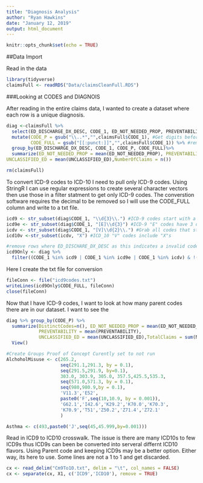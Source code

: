 ```yaml
---
title: "Diagnosis Analysis"
author: "Ryan Hawkins"
date: "January 12, 2019"
output: html_document
---
```


```r
knitr::opts_chunk$set(echo = TRUE)
```

##Data Import

Read in the data

```r
library(tidyverse)
claimsFull <- readRDS("Data/claimsCleanFull.RDS")
```

###Looking at CODES and DIAGNOIS

After reading in the entire claims data, I wanted to create a dataset where each row is a unique diagnosis.

```r
diag <-claimsFull %>% 
  select(ED_DISCHARGE_DX_DESC, CODE_1, ED_NOT_NEEDED_PROP, PREVENTABILITY,UNCLASSIFIED_ED) %>% 
  mutate(CODE_P = gsub("\\..*","",claimsFull$CODE_1), #Get digits before decimal
         CODE_FULL = gsub("[[:punct:]]","",claimsFull$CODE_1)) %>% #remove decimal but keep all digits
  group_by(ED_DISCHARGE_DX_DESC, CODE_1, CODE_P, CODE_FULL)%>%
  summarize(ED_NOT_NEEDED_PROP = mean(ED_NOT_NEEDED_PROP), PREVENTABILITY = mean(PREVENTABILITY), 
UNCLASSIFIED_ED = mean(UNCLASSIFIED_ED),NumberOfClaims = n())

rm(claimsFull)
```

To convert ICD-9 codes to ICD-10 I need to pull only ICD-9 codes.  Using StringR I can use regular expressions to create several character vectors then use those in a filter statment to get only ICD-9 codes.  The converstion software requires the decimal to be removed so I will use the CODE_FULL column and write to a txt file.

```r
icd9 <- str_subset(diag$CODE_1, "\\d{3}\\.") #ICD-9 codes start with a number or a E or a V
icd9e <- str_subset(diag$CODE_1, "[E]\\d{3}") #ICD-9 "E" codes have 3 digits before decimal
icdv <- str_subset(diag$CODE_1, "[V]\\d{2}\\.") #Grab all codes that start with V
icd10v <-str_subset(icdv, "X") #ICD_10 "V" codes include "X"s

#remove rows where ED_DISCHARE_DX_DESC as this indicates a invalid code, usualy missing last digit.
icd9Only <- diag %>% 
  filter((CODE_1 %in% icd9 | CODE_1 %in% icd9e | CODE_1 %in% icdv) & !(CODE_1 %in% icd10v) & !is.na(ED_NOT_NEEDED_PROP))

```

Here I create the txt file for conversion

```r
fileConn <- file("icd9codes.txt")
writeLines(icd9Only$CODE_FULL, fileConn)
close(fileConn)
```


Now that I have ICD-9 codes, I want to look at how many parent codes there are in our dataset.  I want to see the

```r
diag %>% group_by(CODE_P) %>% 
  summarize(DistinctCodes=n(), ED_NOT_NEEDED_PROP = mean(ED_NOT_NEEDED_PROP),
            PREVENTABILITY = mean(PREVENTABILITY), 
            UNCLASSIFIED_ED = mean(UNCLASSIFIED_ED),TotalClaims = sum(NumberOfClaims)) %>%
  View()
```


```r
#Create Groups Proof of Concept Curently set to not run
AlchoholMisuse <- c(265.2,
                    seq(291.1,291.3, by = 0.1),
                    seq(291.5,291.9, by=0.1),
                    303.0, 303.9, 305.0, 357.5,425.5,535.3,
                    seq(571.0,571.3, by = 0.1),
                    seq(980,980.9,by = 0.1),
                    'V11.3','E52',
                    paste0('F',seq(10,10.9, by = 0.001)),
                    'G62.1','I42.6','K29.2','K70.0','K70.3',
                    'K70.9','T51','Z50.2','Z71.4','Z72.1'
                    )

Asthma <- c(493,paste0('J',seq(45,45.999,by=0.001)))
```

Read in ICD9 to ICD10 crosswalk.  The issue is there are many ICD10s to few ICD9s thus ICD9s can been be converted into serveral differnt ICD10 flavors.  Using Parent code and keeping ICD9s may be a better option.  Either way, its here to use.  Some lines are not a 1 to 1 and get discarded.

```r
cx <- read_delim("Cm9To10.txt", delim = "\t", col_names = FALSE)
cx <- separate(cx, X1, c('ICD9','ICD10'), remove = TRUE)
```

